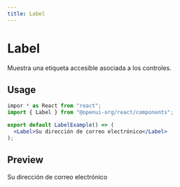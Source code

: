 ```yaml
---
title: Label
---
```



# Label

Muestra una etiqueta accesible asociada a los controles.

## Usage

```jsx
impor * as React from "react";
import { Label } from "@openui-org/react/components";

export default LabelExample() => (
  <Label>Su dirección de correo electrónico</Label>
);
```

## Preview

<Preview>
  <Label>Su dirección de correo electrónico</Label>
</Preview>

